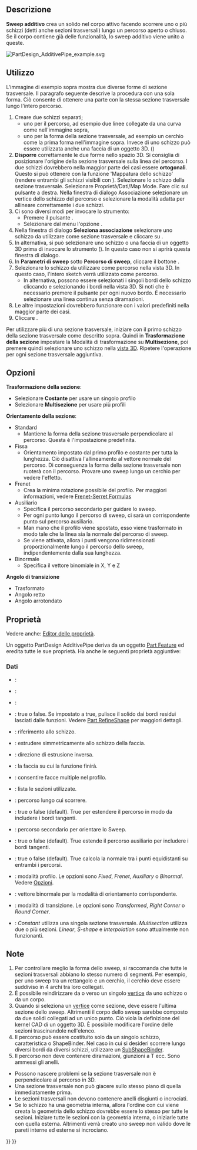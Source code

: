 <languages/>

{{Docnav/it
|[[PartDesign_AdditiveLoft/it|Loft additivo]]
|[[PartDesign_AdditiveHelix/it|Elica additiva]]
|[[PartDesign_Workbench/it|PartDesign]]
|IconL=PartDesign_AdditiveLoft.svg
|IconR=PartDesign_AdditiveHelix.svg
|IconC=Workbench_PartDesign.svg
}}

{{GuiCommand/it
|Name=PartDesign AdditivePipe
|Name/it=PartDesign Sweep additivo
|MenuLocation=Part Design → Crea una funzione additiva → Sweep additivo
|Workbenches=[[PartDesign_Workbench/it|PartDesign]]
|Version=0.17
|SeeAlso=[[PartDesign_AdditiveLoft/it|PartDesign: Loft additivo]], [[PartDesign_SubtractivePipe/it|PartDesign: Sweep sottrattivo]]
}}

<span id="Description"></span>
==Descrizione==

'''Sweep additivo''' crea un solido nel corpo attivo facendo scorrere uno o più schizzi (detti anche sezioni trasversali) lungo un percorso aperto o chiuso. Se il corpo contiene già delle funzionalità, lo sweep additivo viene unito a queste.

[[File:PartDesign AdditivePipe example.svg|none]]
{{Caption|A sinistra: sezioni trasversali (A) e (B) da far scorrere lungo il percorso (C); a destra lo sweep additivo risultante.}}

<span id="Usage"></span>
==Utilizzo== 

L'immagine di esempio sopra mostra due diverse forme di sezione trasversale. Il paragrafo seguente descrive la procedura con una sola forma. Ciò consente di ottenere una parte con la stessa sezione trasversale lungo l'intero percorso.

# Creare due schizzi separati;
#* uno per il percorso, ad esempio due linee collegate da una curva come nell'immagine sopra,
#* uno per la forma della sezione trasversale, ad esempio un cerchio come la prima forma nell'immagine sopra. Invece di uno schizzo può essere utilizzata anche una faccia di un oggetto 3D. ({{Version/it|0.20}})
# '''Disporre''' correttamente le due forme nello spazio 3D. Si consiglia di posizionare l'origine della sezione trasversale sulla linea del percorso. I due schizzi dovrebbero nella maggior parte dei casi essere '''ortogonali'''. Questo si può ottenere con la funzione 'Mappatura dello schizzo' (rendere entrambi gli schizzi visibili con {{KEY|Spazio}}). Selezionare lo schizzo della sezione trasversale. Selezionare Proprietà/Dati/Map Mode. Fare clic sul pulsante {{Button|...}} a destra. Nella finestra di dialogo Associazione selezionare un vertice dello schizzo del percorso e selezionare la modalità adatta per allineare correttamente i due schizzi.
# Ci sono diversi modi per invocare lo strumento:
#* Premere il pulsante {{Button|[[Image:PartDesign_AdditivePipe.svg|16px]] [[PartDesign_AdditivePipe/it|Sweep additivo]]}}.
#* Selezionare dal menu l'opzione {{MenuCommand|PartDesign → Creare una funzione additiva → [[Image:PartDesign_AdditivePipe.svg|16px]]Sweep additivo}}.
# Nella finestra di dialogo '''Seleziona associazione''' selezionare uno schizzo da utilizzare come sezione trasversale e cliccare su {{Button|OK}}.
# In alternativa, si può selezionare uno schizzo o una faccia di un oggetto 3D prima di invocare lo strumento ({{Version/it|0.20}}). In questo caso non si aprirà questa finestra di dialogo.
# In '''Parametri di sweep''' sotto '''Percorso di sweep''', cliccare il bottone {{Button|Oggetto}}.
# Selezionare lo schizzo da utilizzare come percorso nella vista 3D. In questo caso, l'intero sketch verrà utilizzato come percorso.
#* In alternativa, possono essere selezionati i singoli bordi dello schizzo cliccando {{Button|Aggiungi bordo}} e selezionando i bordi nella vista 3D. Si noti che è necessario premere il pulsante {{Button|Aggiungi bordo}} per ogni nuovo bordo. È necessario selezionare una linea continua senza diramazioni.
# Le altre impostazioni dovrebbero funzionare con i valori predefiniti nella maggior parte dei casi.
# Cliccare {{Button|OK}}.

Per utilizzare più di una sezione trasversale, iniziare con il primo schizzo della sezione trasversale come descritto sopra. Quindi in '''Trasformazione della sezione''' impostare la Modalità di trasformazione su '''Multisezione''', poi premere {{Button|Aggiungi sezione}} quindi selezionare uno schizzo nella [[3D view/it|vista 3D]]. Ripetere l'operazione per ogni sezione trasversale aggiuntiva.

<span id="Options"></span>
==Opzioni== 

'''Trasformazione della sezione''': 
* Selezionare '''Costante''' per usare un singolo profilo
* Selezionare '''Multisezione''' per usare più profili
'''Orientamento della sezione''':
* Standard
** Mantiene la forma della sezione trasversale perpendicolare al percorso. Questa è l'impostazione predefinita.
* Fissa
** Orientamento impostato dal primo profilo e costante per tutta la lunghezza. Ciò disattiva l'allineamento al vettore normale del percorso. Di conseguenza la forma della sezione trasversale non ruoterà con il percorso. Provare uno sweep lungo un cerchio per vedere l'effetto.
* Frenet
** Crea la minima rotazione possibile del profilo. Per maggiori informazioni, vedere [https://en.wikipedia.org/wiki/Frenet%E2%80%93Serret_formulas Frenet-Serret Formulas]
* Ausiliario
** Specifica il percorso secondario per guidare lo sweep.
** Per ogni punto {{Emphasis|P}} lungo il percorso di sweep, ci sarà un corrispondente punto {{Emphasis|Q}} sul percorso ausiliario.
** Man mano che il profilo viene spostato, esso viene trasformato in modo tale che la linea {{Emphasis|PQ}} sia la normale del percorso di sweep.
** Se {{Emphasis|Equivalenza curvilineare}} viene attivata, allora i punti {{Emphasis|Q}} vengono ridimensionati proporzionalmente lungo il percorso dello sweep, indipendentemente dalla sua lunghezza.
* Binormale
** Specifica il vettore binomiale in X, Y e Z
'''Angolo di transizione'''
* Trasformato
* Angolo retto
* Angolo arrotondato

<span id="Properties"></span>
== Proprietà ==

Vedere anche: [[Property_editor/it|Editor delle proprietà]].

Un oggetto PartDesign AdditivePipe deriva da un oggetto [[Part_Feature/it|Part Feature]] ed eredita tutte le sue proprietà. Ha anche le seguenti proprietà aggiuntive:

<span id="Data"></span>
===Dati===

{{TitleProperty|Base}}

* {{PropertyData|Add Sub Shape|PartShape|Hidden}}: 
* {{PropertyData|Base Feature|Link|Hidden}}: 
* {{PropertyData|_Body|LinkHidden|Hidden}}: 

{{TitleProperty|Part Design}}

* {{PropertyData|Refine}}: true o false. Se impostato a true, pulisce il solido dai bordi residui lasciati dalle funzioni. Vedere [[Part RefineShape/it|Part RefineShape]] per maggiori dettagli.

{{TitleProperty|Sketch Based}}

* {{PropertyData|Profile|LinkSub}}: riferimento allo schizzo.
* {{PropertyData|Midplane|Bool}}: estrudere simmetricamente allo schizzo della faccia.
* {{PropertyData|Reversed|Bool}}: direzione di estrusione inversa.
* {{PropertyData|Up To Face|LinkSub}}: la faccia su cui la funzione finirà.
* {{PropertyData|Allow Multi Face|Bool}}: consentire facce multiple nel profilo.

{{TitleProperty|Sweep}}

* {{PropertyData|Sections|LinkSubList}}: lista le sezioni utilizzate.
* {{PropertyData|Spine|LinkSub}}: percorso lungo cui scorrere.
* {{PropertyData|Spine Tangent|Bool}}: true o false (default). True per estendere il percorso in modo da includere i bordi tangenti.
* {{PropertyData|Auxiliary Spine|LinkSub|Hidden}}: percorso secondario per orientare lo Sweep.
* {{PropertyData|Auxiliary Spine Tangent|Bool}}: true o false (default). True estende il percorso ausiliario per includere i bordi tangenti.
* {{PropertyData|Auxiliary Curvelinear|Bool}}: true o false (default). True calcola la normale tra i punti equidistanti su entrambi i percorsi.
* {{PropertyData|Mode|Enumeration}}: modalità profilo. Le opzioni sono ''Fixed'', ''Frenet'', ''Auxiliary'' o ''Binormal''. Vedere [[#Opzioni|Opzioni]].
* {{PropertyData|Binormal|Vector}}: vettore binormale per la modalità di orientamento corrispondente.
* {{PropertyData|Transition|Enumeration}}: modalità di transizione. Le opzioni sono ''Transformed'', ''Right Corner'' o ''Round Corner''.
* {{PropertyData|Transformation|Enumeration}}: ''Constant'' utilizza una singola sezione trasversale. ''Multisection'' utilizza due o più sezioni. ''Linear'', ''S-shape'' e ''Interpolation'' sono attualmente non funzionanti.

<span id="Notes"></span>
==Note==

# Per controllare meglio la forma dello sweep, si raccomanda che tutte le sezioni trasversali abbiano lo stesso numero di segmenti. Per esempio, per uno sweep tra un rettangolo e un cerchio, il cerchio deve essere suddiviso in 4 archi tra loro collegati.
# È possibile reindirizzare da o verso un singolo [[Glossary/it#V|vertice]] da uno schizzo o da un corpo. {{Version/it|0.20}}
# Quando si seleziona un [[Glossary/it#V|vertice]] come sezione, deve essere l'ultima sezione dello sweep. Altrimenti il corpo dello sweep sarebbe composto da due solidi collegati ad un unico punto. Ciò viola la definizione del kernel CAD di un oggetto 3D. È possibile modificare l'ordine delle sezioni trascinandole nell'elenco.
# Il percorso può essere costituito solo da un singolo schizzo, caratteristica o ShapeBinder. Nel caso in cui si desideri scorrere lungo diversi bordi da diversi schizzi, utilizzare un [[PartDesign_SubShapeBinder/it|SubShapeBinder]].
# Il percorso non deve contenere diramazioni, giunzioni a T ecc. Sono ammessi gli anelli.
* Possono nascere problemi se la sezione trasversale non è perpendicolare al percorso in 3D.
* Una sezione trasversale non può giacere sullo stesso piano di quella immediatamente prima.
* Le sezioni trasversali non devono contenere anelli disgiunti o incrociati.
* Se lo schizzo ha una geometria interna, allora l'ordine con cui viene creata la geometria dello schizzo dovrebbe essere lo stesso per tutte le sezioni. Iniziare tutte le sezioni con la geometria interna, o iniziarle tutte con quella esterna. Altrimenti verrà creato uno sweep non valido dove le pareti interne ed esterne si incrociano.


{{Docnav/it
|[[PartDesign_AdditiveLoft/it|Loft additivo]]
|[[PartDesign_AdditiveHelix/it|Elica additiva]]
|[[PartDesign_Workbench/it|PartDesign]]
|IconL=PartDesign_AdditiveLoft.svg
|IconR=PartDesign_AdditiveHelix.svg
|IconC=Workbench_PartDesign.svg
}}

{{PartDesign Tools navi{{#translation:}}}}
{{Userdocnavi{{#translation:}}}}